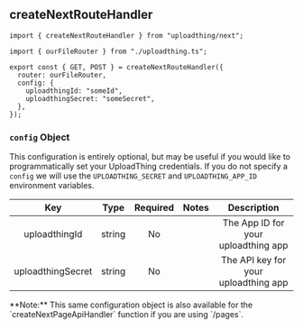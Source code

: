 
## createNextRouteHandler

```tsx
import { createNextRouteHandler } from "uploadthing/next";

import { ourFileRouter } from "./uploadthing.ts";

export const { GET, POST } = createNextRouteHandler({
  router: ourFileRouter,
  config: {
    uploadthingId: "someId",
    uploadthingSecret: "someSecret",
  },
});
```

### `config` Object

This configuration is entirely optional, but may be useful if you would like to
programmatically set your UploadThing credentials. If you do not specify a
`config` we will use the `UPLOADTHING_SECRET` and `UPLOADTHING_APP_ID`
environment variables.

|        Key        |  Type  | Required | Notes |             Description              |
| :---------------: | :----: | :------: | :---: | :----------------------------------: |
|   uploadthingId   | string |    No    |       | The App ID for your uploadthing app  |
| uploadthingSecret | string |    No    |       | The API key for your uploadthing app |

<Callout type="info">
  **Note:** This same configuration object is also available for the
  `createNextPageApiHandler` function if you are using `/pages`.
</Callout>

